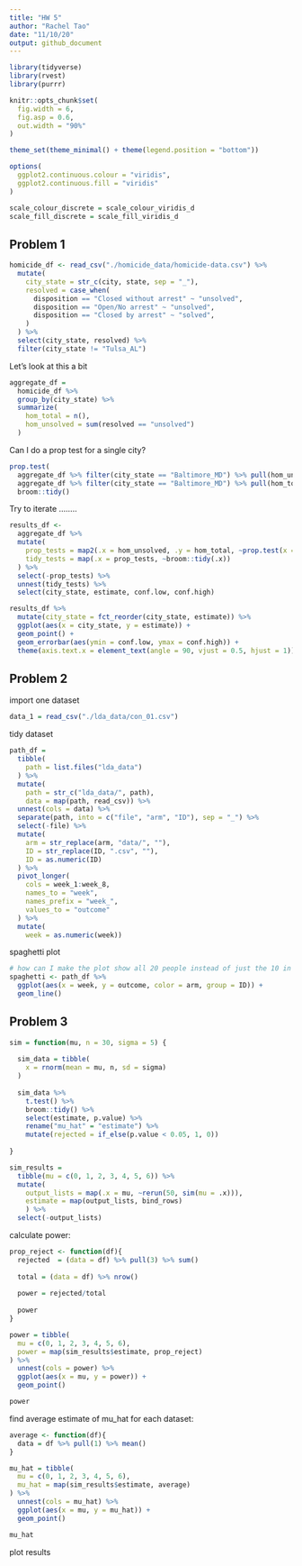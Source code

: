 ```yaml
---
title: "HW 5"
author: "Rachel Tao"
date: "11/10/20"
output: github_document
---
```


```r
library(tidyverse)
library(rvest)
library(purrr)

knitr::opts_chunk$set(
  fig.width = 6,
  fig.asp = 0.6,
  out.width = "90%"
)

theme_set(theme_minimal() + theme(legend.position = "bottom"))

options(
  ggplot2.continuous.colour = "viridis",
  ggplot2.continuous.fill = "viridis"
)

scale_colour_discrete = scale_colour_viridis_d
scale_fill_discrete = scale_fill_viridis_d

```

## Problem 1

```r
homicide_df <- read_csv("./homicide_data/homicide-data.csv") %>% 
  mutate(
    city_state = str_c(city, state, sep = "_"),
    resolved = case_when(
      disposition == "Closed without arrest" ~ "unsolved",
      disposition == "Open/No arrest" ~ "unsolved",
      disposition == "Closed by arrest" ~ "solved",
    )
  ) %>% 
  select(city_state, resolved) %>% 
  filter(city_state != "Tulsa_AL")
```

Let's look at this a bit

```r
aggregate_df =  
  homicide_df %>% 
  group_by(city_state) %>% 
  summarize(
    hom_total = n(),
    hom_unsolved = sum(resolved == "unsolved")
  )
```

Can I do a prop test for a single city?

```r
prop.test(
  aggregate_df %>% filter(city_state == "Baltimore_MD") %>% pull(hom_unsolved),
  aggregate_df %>% filter(city_state == "Baltimore_MD") %>% pull(hom_total)) %>% 
  broom::tidy()
```

Try to iterate ........

```r
results_df <-   
  aggregate_df %>% 
  mutate(
    prop_tests = map2(.x = hom_unsolved, .y = hom_total, ~prop.test(x = .x, n = .y)),
    tidy_tests = map(.x = prop_tests, ~broom::tidy(.x))
  ) %>% 
  select(-prop_tests) %>% 
  unnest(tidy_tests) %>% 
  select(city_state, estimate, conf.low, conf.high)
```


```r
results_df %>% 
  mutate(city_state = fct_reorder(city_state, estimate)) %>% 
  ggplot(aes(x = city_state, y = estimate)) +
  geom_point() +
  geom_errorbar(aes(ymin = conf.low, ymax = conf.high)) +
  theme(axis.text.x = element_text(angle = 90, vjust = 0.5, hjust = 1))

```


## Problem 2

import one dataset

```r
data_1 = read_csv("./lda_data/con_01.csv")
```

tidy dataset

```r
path_df = 
  tibble(
    path = list.files("lda_data")
  ) %>% 
  mutate(
    path = str_c("lda_data/", path),
    data = map(path, read_csv)) %>% 
  unnest(cols = data) %>% 
  separate(path, into = c("file", "arm", "ID"), sep = "_") %>% 
  select(-file) %>% 
  mutate(
    arm = str_replace(arm, "data/", ""),
    ID = str_replace(ID, ".csv", ""),
    ID = as.numeric(ID)
  ) %>% 
  pivot_longer(
    cols = week_1:week_8,
    names_to = "week",
    names_prefix = "week_",
    values_to = "outcome"
  ) %>% 
  mutate(
    week = as.numeric(week))

```

spaghetti plot

```r
# how can I make the plot show all 20 people instead of just the 10 in the experimental arm?
spaghetti <- path_df %>% 
  ggplot(aes(x = week, y = outcome, color = arm, group = ID)) + 
  geom_line()
```


## Problem 3

```r
sim = function(mu, n = 30, sigma = 5) {
  
  sim_data = tibble(
    x = rnorm(mean = mu, n, sd = sigma)
  )
  
  sim_data %>% 
    t.test() %>% 
    broom::tidy() %>% 
    select(estimate, p.value) %>% 
    rename("mu_hat" = "estimate") %>% 
    mutate(rejected = if_else(p.value < 0.05, 1, 0))
  
}

sim_results =
  tibble(mu = c(0, 1, 2, 3, 4, 5, 6)) %>% 
  mutate(
    output_lists = map(.x = mu, ~rerun(50, sim(mu = .x))),
    estimate = map(output_lists, bind_rows)
    ) %>% 
  select(-output_lists)

```

calculate power:
```r
prop_reject <- function(df){
  rejected  = (data = df) %>% pull(3) %>% sum()
  
  total = (data = df) %>% nrow()
  
  power = rejected/total
  
  power
}

power = tibble(
  mu = c(0, 1, 2, 3, 4, 5, 6),
  power = map(sim_results$estimate, prop_reject)
) %>% 
  unnest(cols = power) %>% 
  ggplot(aes(x = mu, y = power)) +
  geom_point()

power

```


find average estimate of mu_hat for each dataset:
```r
average <- function(df){
  data = df %>% pull(1) %>% mean()
}

mu_hat = tibble(
  mu = c(0, 1, 2, 3, 4, 5, 6),
  mu_hat = map(sim_results$estimate, average)
) %>% 
  unnest(cols = mu_hat) %>% 
  ggplot(aes(x = mu, y = mu_hat)) +
  geom_point()

mu_hat

```

plot results
```r



```

